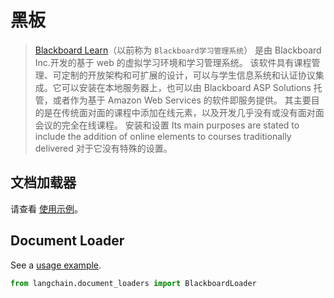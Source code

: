 # 黑板

> [Blackboard Learn](https://en.wikipedia.org/wiki/Blackboard_Learn)（以前称为 `Blackboard学习管理系统`）
> 是由 Blackboard Inc.开发的基于 web 的虚拟学习环境和学习管理系统。
> 该软件具有课程管理、可定制的开放架构和可扩展的设计，可以与学生信息系统和认证协议集成。它可以安装在本地服务器上，也可以由 Blackboard ASP Solutions 托管，或者作为基于 Amazon Web Services 的软件即服务提供。
> 其主要目的是在传统面对面的课程中添加在线元素，以及开发几乎没有或没有面对面会议的完全在线课程。
> 安装和设置
> Its main purposes are stated to include the addition of online elements to courses traditionally delivered 
对于它没有特殊的设置。

## 文档加载器

请查看 [使用示例](/docs/modules/data_connection/document_loaders/integrations/blackboard.html)。

## Document Loader

See a [usage example](/docs/modules/data_connection/document_loaders/integrations/blackboard.html).

```python
from langchain.document_loaders import BlackboardLoader

```

